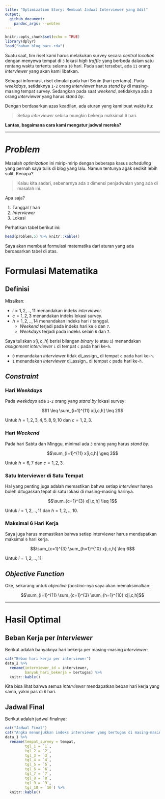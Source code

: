 ```yaml
---
title: "Optimization Story: Membuat Jadwal Interviewer yang Adil"
output: 
  github_document:
    pandoc_args: --webtex
---
```


```r
knitr::opts_chunk$set(echo = TRUE)
library(dplyr)
load("bahan blog baru.rda")
```

Suatu saat, tim riset kami harus melakukan survey secara _central location_ dengan menyewa tempat di `3` lokasi _high traffic_ yang berbeda dalam satu rentang waktu tertentu selama `10` hari. Pada saat tersebut, ada `11` orang _interviewer_ yang akan kami libatkan.

Sebagai informasi, riset dimulai pada hari Senin (hari pertama). Pada _weekdays_, setidaknya `1-2` orang _interviewer_ harus _stand by_ di masing-masing tempat survey. Sedangkan pada saat _weekend_, setidaknya ada `3` orang _interviewer_ yang harus _stand by_. 

Dengan berdasarkan azas keadilan, ada aturan yang kami buat waktu itu:

> Setiap _interviewer_ sebisa mungkin bekerja maksimal 6 hari.

__Lantas, bagaimana cara kami mengatur jadwal mereka?__

---

# _Problem_

Masalah _optimization_ ini mirip-mirip dengan beberapa kasus _scheduling_ yang pernah saya tulis di blog yang lalu. Namun tentunya agak sedikit lebih sulit. Kenapa?

> Kalau kita sadari, sebenarnya ada `3` dimensi penjadwalan yang ada di masalah ini.

Apa saja?

1. Tanggal / hari
1. _Interviewer_
1. Lokasi

Perhatikan tabel berikut ini:

```r
head(problem,5) %>% knitr::kable()
```

Saya akan membuat formulasi matematika dari aturan yang ada berdasarkan tabel di atas.

# Formulasi Matematika

## Definisi

Misalkan:

- $i = 1,2,..,11$ menandakan indeks _interviewer_.
- $c = 1,2,3$ menandakan indeks lokasi survey.
- $h = 1,2,..,14$ menandakan indeks hari / tanggal.
  - _Weekend_ terjadi pada indeks hari ke `6` dan `7`.
  - _Weekdays_ terjadi pada indeks selain `6` dan `7`.
 
 Saya tuliskan $x[i,c,h]$ berisi bilangan _binary_ (`0` atau `1`) menandakan _assignment interviewer _`i` di tempat `c` pada hari ke-`h`.
 
 - `0` menandakan _interviewer_ tidak di_assign_ di tempat `c` pada hari ke-`h`.
 - `1` menandakan _interviewer_ di_assign_ di tempat `c` pada hari ke-`h`.
 
## _Constraint_
 
### Hari _Weekdays_
 
Pada _weekdays_ ada `1-2` orang yang _stand by_ lokasi survey:
 
$$1 \leq \sum_{i=1}^{11} x[i,c,h] \leq 2$$

Untuk $h=1,2,3,4,5,8,9,10$ dan $c=1,2,3$.

### Hari _Weekend_

Pada hari Sabtu dan Minggu, minimal ada `3` orang yang harus _stand by_.

$$\sum_{i=1}^{11} x[i,c,h] \geq 3$$

Untuk $h=6,7$ dan $c=1,2,3$.

### Satu Interviewer di Satu Tempat

Hal yang penting juga adalah memastikan bahwa setiap _interviewr_ hanya boleh ditugaskan tepat di satu lokasi di masing-masing harinya.

$$\sum_{c=1}^{3} x[i,c,h] \leq 1$$

Untuk $i=1,2,..,11$ dan $h=1,2,..,10$.

### Maksimal 6 Hari Kerja

Saya juga harus memastikan bahwa setiap interviewer harus mendapatkan maksimal `6` hari kerja.

$$\sum_{c=1}^{3} \sum_{h=1}^{10} x[i,c,h] \leq 6$$

Untuk $i=1,2,..,11$.

## _Objective Function_

Oke, sekarang untuk _objective function_-nya saya akan memaksimalkan:

$$\sum_{i=1}^{11} \sum_{c=1}^{3} \sum_{h=1}^{10} x[i,c,h]$$

---

# Hasil Optimal

## Beban Kerja per _Interviewer_

Berikut adalah banyaknya hari bekerja per masing-masing _interviewer_:

```r
cat("Beban hari kerja per interviewer")
data_2 %>% 
  rename(interviewer_id = interviewer,
         banyak_hari_bekerja = bertugas) %>% 
  knitr::kable()
```

Kita bisa lihat bahwa semua _interviewer_ mendapatkan beban hari kerja yang sama, yakni pas di `6` hari. 

## Jadwal Final

Berikut adalah jadwal finalnya:

```r
cat("Jadwal Final")
cat("Angka menunjukkan indeks interviewer yang bertugas di masing-masing\ntempat survey dan tanggal")
data_1 %>% 
  rename(tempat_survey = tempat,
         tgl_1 = `1`,
         tgl_2 = `2`,
         tgl_3 = `3`,
         tgl_4 = `4`,
         tgl_5 = `5`,
         tgl_6 = `6`,
         tgl_7 = `7`,
         tgl_8 = `8`,
         tgl_9 = `9`,
         tgl_10 = `10`) %>% 
  knitr::kable()
```
